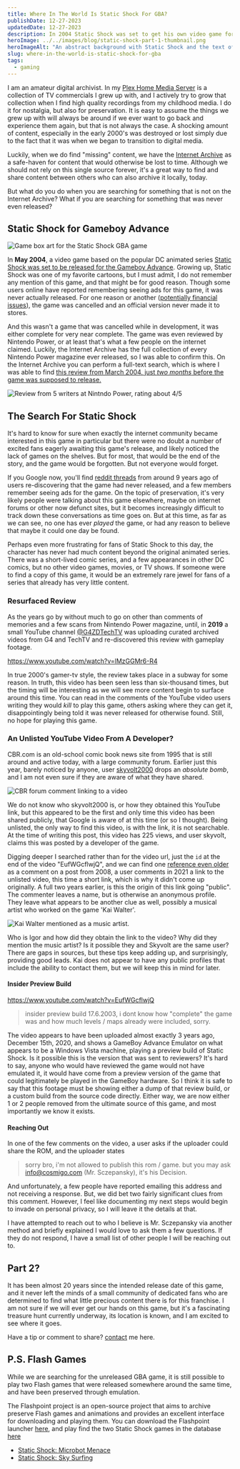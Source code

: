 ```yaml
---
title: Where In The World Is Static Shock For GBA?
publishDate: 12-27-2023
updatedDate: 12-27-2023
description: In 2004 Static Shock was set to get his own video game for Gameboy Advance, but it was cancelled two months before release. What happened to it? The 20-year search begins!
heroImage: ../../images/blog/static-shock-part-1-thumbnail.png
heroImageAlt: "An abstract background with Static Shock and the text of the title"
slug: where-in-the-world-is-static-shock-for-gba
tags:
  - gaming
---
```



I am an amateur digital archivist. In my [Plex Home Media Server](/blog/making-a-home-media-server-with-plex-and-docker-compose) is a collection of TV commercials I grew up with, and I actively try to grow that collection when I find high quality recordings from my childhood media. I do it for nostalgia, but also for preservation. It is easy to assume the things we grew up with will always be around if we ever want to go back and experience them again, but that is not always the case. A shocking amount of content, especially in the early 2000's was destroyed or lost simply due to the fact that it was when we began to transition to digital media.

Luckily, when we do find "missing" content, we have the [Internet Archive](https://archive.org/) as a safe-haven for content that would otherwise be lost to time. Although we should not rely on this single source forever, it's a great way to find and share content between others who can also archive it locally, today.

But what do you do when you are searching for something that is not on the Internet Archive? What if you are searching for something that was never even released?

## Static Shock for Gameboy Advance

<Image src={GameBoxArt} alt="Game box art for the Static Shock GBA game" />

In **May 2004**, a video game based on the popular DC animated series [Static Shock was set to be released for the Gameboy Advance](https://www.ign.com/games/static-shock). Growing up, Static Shock was one of my favorite cartoons, but I must admit, I do not remember any mention of this game, and that might be for good reason. Though some users online have reported remembering seeing ads for this game, it was never actually released. For one reason or another ([potentially financial issues](https://www.reddit.com/r/comicbooks/comments/2u1c1y/comment/co490f5/?utm_source=share&utm_medium=web2x&context=3)), the game was cancelled and an official version never made it to stores.

And this wasn't a game that was cancelled while in development, it was either complete for very near complete. The game was even reviewed by Nintendo Power, or at least that's what a few people on the internet claimed. Luckily, the Internet Archive has the full collection of every Nintendo Power magazine ever released, so I was able to confirm this. On the Internet Archive you can perform a full-text search, which is where I was able to find [this review from March 2004, just _two months_ before the game was supposed to release.](https://archive.org/details/nintendo-power-issue-177-march-2004/page/120/mode/2up)

<Image src={NintendoPowerReview} alt="Review from 5 writers at Nintndo Power, rating about 4/5" />

## The Search For Static Shock

It's hard to know for sure when exactly the internet community became interested in this game in particular but there were no doubt a number of excited fans eagerly awaiting this game's release, and likely noticed the lack of games on the shelves. But for most, that would be the end of the story, and the game would be forgotten. But not everyone would forget.

If you Google now, you'll find [reddit threads](https://www.reddit.com/r/comicbooks/comments/2u1c1y/til_there_was_a_static_shock_video_game_for_the/) from around 9 years ago of users re-discovering that the game had never released, and a few members remember seeing ads for the game. On the topic of preservation, it's very likely people were talking about this game elsewhere, maybe on internet forums or other now defunct sites, but it becomes increasingly difficult to track down these conversations as time goes on. But at this time, as far as we can see, no one has ever _played_ the game, or had any reason to believe that maybe it could one day be found.

Perhaps even more frustrating for fans of Static Shock to this day, the character has never had much content beyond the original animated series. There was a short-lived comic series, and a few appearances in other DC comics, but no other video games, movies, or TV shows. If someone were to find a copy of this game, it would be an extremely rare jewel for fans of a series that already has very little content.

### Resurfaced Review 

As the years go by without much to go on other than comments of memories and a few scans from Nintendo Power magazine, until, in **2019** a small YouTube channel [@G4ZDTechTV](https://www.youtube.com/@G4ZDTechTV/videos) was uploading curated archived videos from G4 and TechTV and re-discovered this review with gameplay footage.

https://www.youtube.com/watch?v=lMzGGMr6-R4

In true 2000's gamer-tv style, the review takes place in a subway for some reason. In truth, this video has been seen less than six-thousand times, but the timing will be interesting as we will see more content begin to surface around this time. You can read in the comments of the YouTube video users writing they would _kill_ to play this game, others asking where they can get it, disappointingly being told it was never released for otherwise found. Still, no hope for playing this game.

### An Unlisted YouTube Video From A Developer?

CBR.com is an old-school comic book news site from 1995 that is still around and active today, with a large community forum. Earlier just this year, barely noticed by anyone, user [skyvolt2000](https://community.cbr.com/member.php?1283-skyvolt2000&s=5afd1cdd9b0871b56e7e565f8fb87a8e) drops an _absolute bomb_, and I am not even sure if they are aware of what they have shared.

<Image src={CBRCommentStaticShock} alt="CBR forum comment linking to a video" />

We do not know who skyvolt2000 is, or how they obtained this YouTube link, but this appeared to be the first and only time this video has been shared publicly, that Google is aware of at this time (or so I thought). Being unlisted, the only way to find this video, is with the link, it is not searchable. At the time of writing this post, this video has 225 views, and user skyvolt, claims this was posted by a developer of the game.

Digging deeper I searched rather than for the video url, just the `id` at the end of the video "EufWGcflwjQ", and we can find one [reference even older](https://www.unseen64.net/2008/04/06/static-shock-unreleased/#comment-390120) as a comment on a post from 2008, a user comments in 2021 a link to the unlisted video, this time a short link, which is why it didn't come up originally. A full two years earlier, is this the origin of this link going "public". The commenter leaves a name, but is otherwise an anonymous profile. They leave what appears to be another clue as well, possibly a musical artist who worked on the game 'Kai Walter'. 

<Image src={KaiWalterComment} alt="Kai Walter mentioned as a music artist." />

Who is Igor and how did they obtain the link to the video? Why did they mention the music artist? Is it possible they and Skyvolt are the same user? There are gaps in sources, but these tips keep adding up, and surprisingly, providing good leads. Kai does not appear to have any public profiles that include the ability to contact them, but we will keep this in mind for later.

#### Insider Preview Build

https://www.youtube.com/watch?v=EufWGcflwjQ

> insider preview build 17.6.2003, i dont know how "complete" the game was and how much levels / maps already were included, sorry.

The video appears to have been uploaded almost exactly 3 years ago, December 15th, 2020, and shows a GameBoy Advance Emulator on what appears to be a Windows Vista machine, playing a preview build of Static Shock. Is it possible this is the version that was sent to reviewers? It's hard to say, anyone who would have reviewed the game would not have emulated it, it would have come from a preview version of the game that could legitimately be played in the GameBoy hardware. So I think it is safe to say that this footage must be showing either a dump of that review build, or a custom build from the source code directly. Either way, we are now either 1 or 2 people removed from the ultimate source of this game, and most importantly we know it exists.

#### Reaching Out

In one of the few comments on the video, a user asks if the uploader could share the ROM, and the uploader states
> sorry bro, i'm not allowed to publish this rom / game. 
>but you may ask info@cosmigo.com (Mr. Sczepansky), it's  his Decision.

And unfortunately, a few people have reported emailing this address and not receiving a response. But, we did bet two fairly significant clues from this comment. However, I feel like documenting my next steps would begin to invade on personal privacy, so I will leave it the details at that. 

I have attempted to reach out to who I believe is Mr. Sczepansky via another method and briefly explained I would love to ask them a few questions. If they do not respond, I have a small list of other people I will be reaching out to.

## Part 2?

It has been almost 20 years since the intended release date of this game, and it never left the minds of a small community of dedicated fans who are determined to find what little precious content there is for this franchise. I am not sure if we will ever get our hands on this game, but it's a fascinating treasure hunt currently underway, its location is known, and I am excited to see where it goes.

Have a tip or comment to share? [contact](/contact) me here.

## P.S. Flash Games

While we are searching for the unreleased GBA game, it is still possible to play two Flash games that were released somewhere around the same time, and have been preserved through emulation.

The Flashpoint project is an open-source project that aims to archive preserve Flash games and animations and provides an excellent interface for downloading and playing them. You can download the Flashpoint launcher [here](https://flashpointarchive.org/downloads), and play find the two Static Shock games in the database [here](https://flashpointproject.github.io/flashpoint-database/search/)

- [Static Shock: Microbot Menace](https://flashpointproject.github.io/flashpoint-database/search/#860bfa5d-3737-477b-92ab-3854e993f581)
- [Static Shock: Sky Surfing](https://flashpointproject.github.io/flashpoint-database/search/#c29b801b-b312-4373-a493-3d7faa9e0137)
